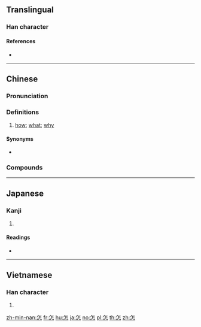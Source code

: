 {{character info/new}}
==Translingual==

===Han character===
{{Han char|rn=61|rad=心|as=05|sn=9|four=80331|canj=OHP|ids=⿱乍心}}

====References====
* {{Han ref|kx=0379.170|dkj=10431|dj=0708.010|hdz=42280.100|uh=600E|ud=24590|bh=ABE7|bd=44007}}

----

==Chinese==
{{zh-forms}}

===Pronunciation===
{{zh-pron
|m=zěn
|c=zam2,zaam2
|h=pfs=
|md=
|mn=qz:chérm/xm,zz:chím/qz:chài/tw,xm,zz:chóaⁿ/xm:chàiⁿ
|mn_note=chérm/chím - literary; chài/chóaⁿ/chàiⁿ - vernacular (俗)
|w=
|mc=
|oc=
|cat=pron
}}

===Definitions===
{{zh-hanzi}}

# [[how]]; [[what]]; [[why]]

====Synonyms====
* {{q|Cantonese}} {{zh-l|點}}

===Compounds===
{{zh-der|怎地|怎的|怎敢|怎好|怎麼|怎麼得了|怎麼樣|怎麼著/怎么着|怎奈|怎生|怎樣|怎不|怎麼辦|怎麼會|怎知|不知怎的|不怎麼樣|怎麼搞的}}

----

==Japanese==

===Kanji===
{{ja-kanji|grade=|rs=心05}}

# {{defn|lang=ja|sort=心05}}

====Readings====
* {{ja-readings|on=[[しん]] (shin), [[そ]] (so)|kun=[[いかで]] (ikade)}}

----

==Vietnamese==

===Han character===
{{vi-hantu|[[chẩm]], [[chẩn]], [[tẩn]], [[trẫm]]|rs=心05}}

# {{defn|lang=vi|sort=心05}}

[[zh-min-nan:怎]]
[[fr:怎]]
[[hu:怎]]
[[ja:怎]]
[[no:怎]]
[[pl:怎]]
[[th:怎]]
[[zh:怎]]